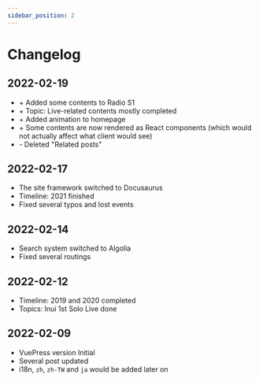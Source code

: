 ```yaml
---
sidebar_position: 2
---
```


# Changelog

## 2022-02-19

- \+ Added some contents to Radio S1
- \+ Topic: Live-related contents mostly completed
- \+ Added animation to homepage
- \+ Some contents are now rendered as React components (which would not actually affect what client would see)
- \- Deleted "Related posts"

## 2022-02-17

- The site framework switched to Docusaurus
- Timeline: 2021 finished
- Fixed several typos and lost events

## 2022-02-14

- Search system switched to Algolia
- Fixed several routings

## 2022-02-12

- Timeline: 2019 and 2020 completed
- Topics: Inui 1st Solo Live done

## 2022-02-09

- VuePress version Initial
- Several post updated
- i18n, `zh`, `zh-TW` and `ja` would be added later on
